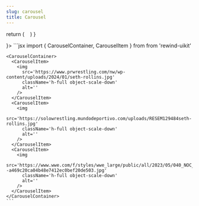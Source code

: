 ```yaml
---
slug: carousel
title: Carousel
---
```



  return (
    <CarouselContainer>
      <CarouselItem>
        <img
          src='https://www.prwrestling.com/nw/wp-content/uploads/2024/01/seth-rollins.jpg'
          className='h-full object-scale-down'
          alt=''
        />
      </CarouselItem>
      <CarouselItem>
        <img
          src='https://solowrestling.mundodeportivo.com/uploads/RESEM129484seth-rollins.jpg'
          className='h-full object-scale-down'
          alt=''
        />
      </CarouselItem>
      <CarouselItem>
        <img
          src='https://www.wwe.com/f/styles/wwe_large/public/all/2023/05/040_NOC_05272023CM_24393--a469c20ca04b48e7412ec0bef20de503.jpg'
          className='h-full object-scale-down'
          alt=''
        />
      </CarouselItem>
    </CarouselContainer>
  )
}

<div className="flex flex-col gap-8 justify-center items-center">
  <DocsTemplate preview={<CarouselPreview />}>
    ```jsx
    import { CarouselContainer, CarouselItem } from from 'rewind-uikit'

    <CarouselContainer>
      <CarouselItem>
        <img
          src='https://www.prwrestling.com/nw/wp-content/uploads/2024/01/seth-rollins.jpg'
          className='h-full object-scale-down'
          alt=''
        />
      </CarouselItem>
      <CarouselItem>
        <img
          src='https://solowrestling.mundodeportivo.com/uploads/RESEM129484seth-rollins.jpg'
          className='h-full object-scale-down'
          alt=''
        />
      </CarouselItem>
      <CarouselItem>
        <img
          src='https://www.wwe.com/f/styles/wwe_large/public/all/2023/05/040_NOC_05272023CM_24393--a469c20ca04b48e7412ec0bef20de503.jpg'
          className='h-full object-scale-down'
          alt=''
        />
      </CarouselItem>
    </CarouselContainer>
    ```

  </DocsTemplate>
</div>
